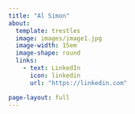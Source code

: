 ```yaml
---
title: "Al Simon"
about:
  template: trestles
  image: images/image1.jpg
  image-width: 15em
  image-shape: round
  links:
    - text: LinkedIn
      icon: linkedin
      url: "https://linkedin.com"

page-layout: full
---
```


<script src="https://apps.elfsight.com/p/platform.js" defer></script>

<div class="elfsight-app-8bc17fb7-0408-491a-8576-0f96ea7c486f"></div>